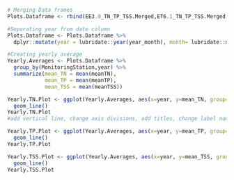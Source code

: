 ``` r
# Merging Data frames
Plots.Dataframe <- rbind(EE3.0_TN_TP_TSS.Merged,ET6.1_TN_TP_TSS.Merged,ET6.2_TN_TP_TSS.Merged,ET7.1_TN_TP_TSS.Merged,ET8.1_TN_TP_TSS.Merged,ET9.1_TN_TP_TSS.Merged,ET10.1_TN_TP_TSS.Merged)

#Separating year from date column
Plots.Dataframe <- Plots.Dataframe %>% 
  dplyr::mutate(year = lubridate::year(year_month), month= lubridate::month(year_month), day = lubridate::day(year_month))

#Creating yearly average
Yearly.Averages <- Plots.Dataframe %>%
  group_by(MonitoringStation,year) %>%
  summarize(mean_TN = mean(meanTN),
            mean_TP = mean(meanTP),
            mean_TSS = mean(meanTSS))
```

```r
Yearly.TN.Plot <- ggplot(Yearly.Averages, aes(x=year, y=mean_TN, group=MonitoringStation, color=MonitoringStation)) +
  geom_line()
Yearly.TN.Plot
#add vertical line, change axis divisions, add titles, change label names

Yearly.TP.Plot <- ggplot(Yearly.Averages, aes(x=year, y=mean_TP, group=MonitoringStation, color=MonitoringStation)) +
  geom_line()
Yearly.TP.Plot

Yearly.TSS.Plot <- ggplot(Yearly.Averages, aes(x=year, y=mean_TSS, group=MonitoringStation, color=MonitoringStation)) +
  geom_line()
Yearly.TSS.Plot
```